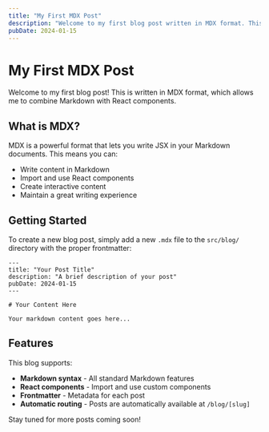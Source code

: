 ```yaml
---
title: "My First MDX Post"
description: "Welcome to my first blog post written in MDX format. This post explores the basics of MDX and how it combines Markdown with React components."
pubDate: 2024-01-15
---
```


# My First MDX Post

Welcome to my first blog post! This is written in MDX format, which allows me to combine Markdown with React components.

## What is MDX?

MDX is a powerful format that lets you write JSX in your Markdown documents. This means you can:

- Write content in Markdown
- Import and use React components
- Create interactive content
- Maintain a great writing experience

## Getting Started

To create a new blog post, simply add a new `.mdx` file to the `src/blog/` directory with the proper frontmatter:

```mdx
---
title: "Your Post Title"
description: "A brief description of your post"
pubDate: 2024-01-15
---

# Your Content Here

Your markdown content goes here...
```

## Features

This blog supports:
- **Markdown syntax** - All standard Markdown features
- **React components** - Import and use custom components
- **Frontmatter** - Metadata for each post
- **Automatic routing** - Posts are automatically available at `/blog/[slug]`

Stay tuned for more posts coming soon!


